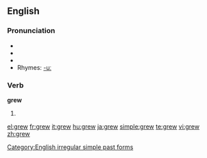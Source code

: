 ==English==

{{rank|getting|stay|months|677|grew|boys|joy|green}}

===Pronunciation===
*{{SAMPA|/gr\u:/}}
*{{IPA|/gɹuː/}}
*{{audio|en-us-grew.ogg|Audio (US)}}
*Rhymes: [[Rhymes:English:-uː|-uː]]

===Verb===
'''grew'''
# {{simple past of|grow}}

[[Category:English irregular simple past forms]]

[[el:grew]]
[[fr:grew]]
[[it:grew]]
[[hu:grew]]
[[ja:grew]]
[[simple:grew]]
[[te:grew]]
[[vi:grew]]
[[zh:grew]]